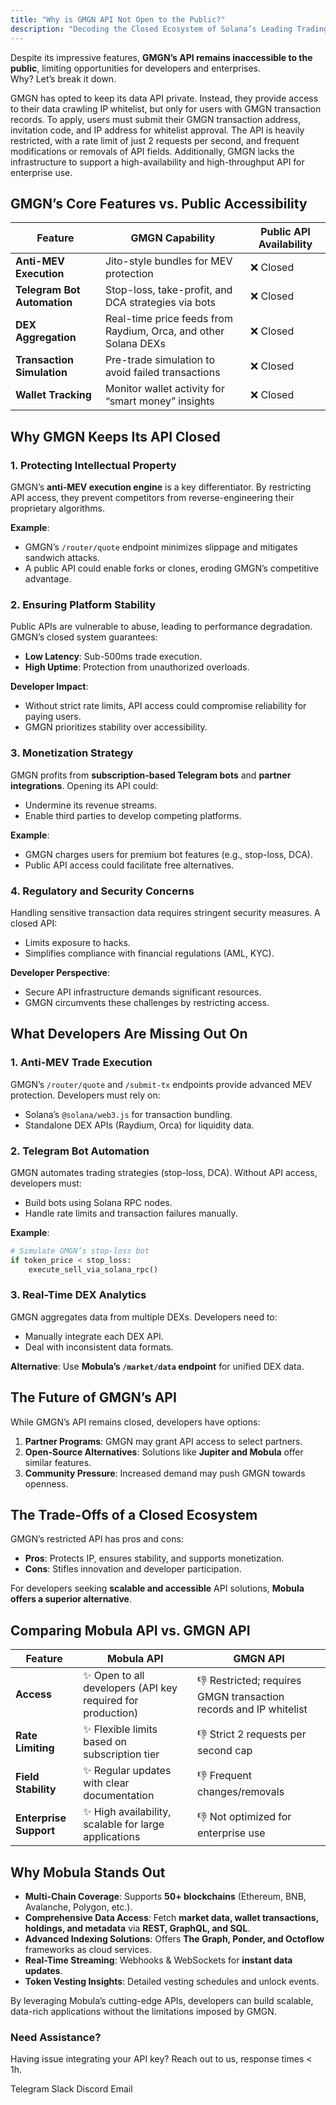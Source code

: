 ```yaml
---
title: "Why is GMGN API Not Open to the Public?"
description: "Decoding the Closed Ecosystem of Solana’s Leading Trading Tool"
---
```


Despite its impressive features, **GMGN’s API remains inaccessible to the public**, limiting opportunities for developers and enterprises.  
Why? Let’s break it down.

GMGN has opted to keep its data API private. Instead, they provide access to their data crawling IP whitelist, but only for users with GMGN transaction records. To apply, users must submit their GMGN transaction address, invitation code, and IP address for whitelist approval. The API is heavily restricted, with a rate limit of just 2 requests per second, and frequent modifications or removals of API fields. Additionally, GMGN lacks the infrastructure to support a high-availability and high-throughput API for enterprise use.

## GMGN’s Core Features vs. Public Accessibility

| **Feature** | **GMGN Capability** | **Public API Availability** |
| --- | --- | --- |
| **Anti-MEV Execution** | Jito-style bundles for MEV protection | ❌ Closed |
| **Telegram Bot Automation** | Stop-loss, take-profit, and DCA strategies via bots | ❌ Closed |
| **DEX Aggregation** | Real-time price feeds from Raydium, Orca, and other Solana DEXs | ❌ Closed |
| **Transaction Simulation** | Pre-trade simulation to avoid failed transactions | ❌ Closed |
| **Wallet Tracking** | Monitor wallet activity for “smart money” insights | ❌ Closed |

## Why GMGN Keeps Its API Closed

### 1. Protecting Intellectual Property

GMGN’s **anti-MEV execution engine** is a key differentiator. By restricting API access, they prevent competitors from reverse-engineering their proprietary algorithms.

**Example**:

- GMGN’s `/router/quote` endpoint minimizes slippage and mitigates sandwich attacks.
- A public API could enable forks or clones, eroding GMGN’s competitive advantage.

### 2. Ensuring Platform Stability

Public APIs are vulnerable to abuse, leading to performance degradation. GMGN’s closed system guarantees:

- **Low Latency**: Sub-500ms trade execution.
- **High Uptime**: Protection from unauthorized overloads.

**Developer Impact**:

- Without strict rate limits, API access could compromise reliability for paying users.
- GMGN prioritizes stability over accessibility.

### 3. Monetization Strategy

GMGN profits from **subscription-based Telegram bots** and **partner integrations**. Opening its API could:

- Undermine its revenue streams.
- Enable third parties to develop competing platforms.

**Example**:

- GMGN charges users for premium bot features (e.g., stop-loss, DCA).
- Public API access could facilitate free alternatives.

### 4. Regulatory and Security Concerns

Handling sensitive transaction data requires stringent security measures. A closed API:

- Limits exposure to hacks.
- Simplifies compliance with financial regulations (AML, KYC).

**Developer Perspective**:

- Secure API infrastructure demands significant resources.
- GMGN circumvents these challenges by restricting access.

## What Developers Are Missing Out On

### 1. Anti-MEV Trade Execution

GMGN’s `/router/quote` and `/submit-tx` endpoints provide advanced MEV protection. Developers must rely on:

- Solana’s `@solana/web3.js` for transaction bundling.
- Standalone DEX APIs (Raydium, Orca) for liquidity data.

### 2. Telegram Bot Automation

GMGN automates trading strategies (stop-loss, DCA). Without API access, developers must:

- Build bots using Solana RPC nodes.
- Handle rate limits and transaction failures manually.

**Example**:

```python
# Simulate GMGN’s stop-loss bot
if token_price < stop_loss:
    execute_sell_via_solana_rpc()
```

### 3. Real-Time DEX Analytics

GMGN aggregates data from multiple DEXs. Developers need to:

- Manually integrate each DEX API.
- Deal with inconsistent data formats.

**Alternative**: Use **Mobula’s `/market/data` endpoint** for unified DEX data.

## The Future of GMGN’s API

While GMGN’s API remains closed, developers have options:

1. **Partner Programs**: GMGN may grant API access to select partners.
2. **Open-Source Alternatives**: Solutions like **Jupiter and Mobula** offer similar features.
3. **Community Pressure**: Increased demand may push GMGN towards openness.

## The Trade-Offs of a Closed Ecosystem

GMGN’s restricted API has pros and cons:

- **Pros**: Protects IP, ensures stability, and supports monetization.
- **Cons**: Stifles innovation and developer participation.

For developers seeking **scalable and accessible** API solutions, **Mobula offers a superior alternative**.

## Comparing Mobula API vs. GMGN API

| Feature | Mobula API | GMGN API |
| --- | --- | --- |
| **Access** | ✨ Open to all developers (API key required for production) | 👎 Restricted; requires GMGN transaction records and IP whitelist |
| **Rate Limiting** | ✨ Flexible limits based on subscription tier | 👎 Strict 2 requests per second cap |
| **Field Stability** | ✨ Regular updates with clear documentation | 👎 Frequent changes/removals |
| **Enterprise Support** | ✨ High availability, scalable for large applications | 👎 Not optimized for enterprise use |

## Why Mobula Stands Out

- **Multi-Chain Coverage**: Supports **50+ blockchains** (Ethereum, BNB, Avalanche, Polygon, etc.).
- **Comprehensive Data Access**: Fetch **market data, wallet transactions, holdings, and metadata** via **REST, GraphQL, and SQL**.
- **Advanced Indexing Solutions**: Offers **The Graph, Ponder, and Octoflow** frameworks as cloud services.
- **Real-Time Streaming**: Webhooks & WebSockets for **instant data updates**.
- **Token Vesting Insights**: Detailed vesting schedules and unlock events.

By leveraging Mobula’s cutting-edge APIs, developers can build scalable, data-rich applications without the limitations imposed by GMGN.

  

### Need Assistance?

Having issue integrating your API key? Reach out to us, response times < 1h.

<CardGroup>
  <Card title="Support" icon="Telegram" href="https://t.me/MobulaConnectBot">
    Telegram
  </Card>
  <Card title="Support" icon="Slack" href="https://join.slack.com/t/mobulaapi/shared_invite/zt-29zrrpjnl-I0tyD73sy7zKy8q~KLL3Ug">
    Slack
  </Card>
  <Card title="Support" icon="Discord" href="https://discord.gg/JVT7xKm3AD">
    Discord
  </Card>
  <Card title="Email Support" icon="envelope" href="mailto:contact@mobulalabs.org">
    Email
  </Card>
</CardGroup>
